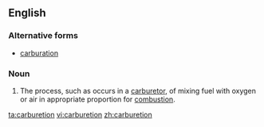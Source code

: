 ==English==

===Alternative forms===
*[[carburation]]


===Noun===
{{en-noun}}

#The process, such as occurs in a [[carburetor]], of mixing fuel with oxygen or air in appropriate proportion for [[combustion]].

[[ta:carburetion]]
[[vi:carburetion]]
[[zh:carburetion]]